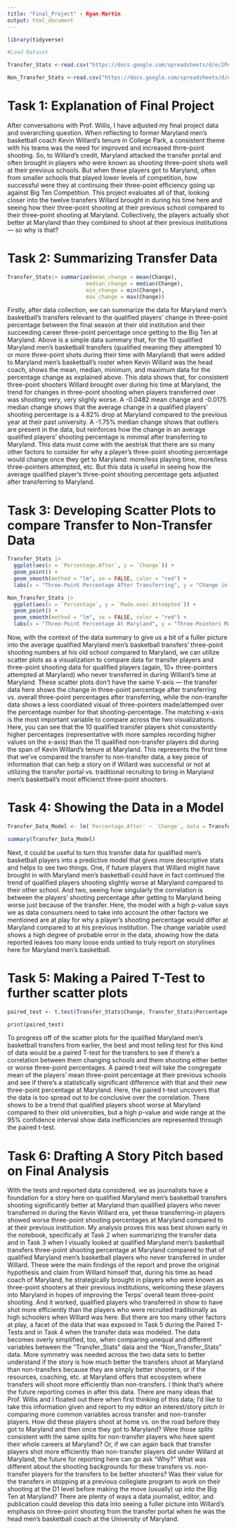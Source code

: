 ```yaml
---
title: "Final_Project" - Ryan Martin
output: html_document
---
```


```r
library(tidyverse)

#Load Dataset

Transfer_Stats <-read.csv("https://docs.google.com/spreadsheets/d/e/2PACX-1vTxh6lyUk5C5u2dKVpm9DgqXXlOiGai6rJWxNicrOPw9z_OBq-3b8_T2qkvaEEnBNmvTPA8VKm5zDUa/pub?gid=69510539&single=true&output=csv")

Non_Transfer_Stats <-read.csv("https://docs.google.com/spreadsheets/d/e/2PACX-1vTxh6lyUk5C5u2dKVpm9DgqXXlOiGai6rJWxNicrOPw9z_OBq-3b8_T2qkvaEEnBNmvTPA8VKm5zDUa/pub?gid=2050881943&single=true&output=csv")
```

# Task 1: Explanation of Final Project

After conversations with Prof. Willis, I have adjusted my final project data and overarching question. When reflecting to former Maryland men's basketball coach Kevin Willard's tenure in College Park, a consistent theme with his teams was the need for improved and increased thrre-point shooting. So, to Willard's credit, Maryland attacked the transfer portal and often brought in players who were known as shooting three-point shots well at their previous schools. But when these players got to Maryland, often from smaller schools that played lower levels of competition, how successful were they at continuing their three-point efficiency going up against Big Ten Competition. This project evaluates all of that, looking closer into the twelve transfers Willard brought in during his time here and seeing how their three-point shooting at their previous school compared to their three-point shooting at Maryland. Collectively, the players actually shot better at Maryland than they combined to shoot at their previous institutions — so why is that?

# Task 2: Summarizing Transfer Data
```r
Transfer_Stats|> summarize(mean_change = mean(Change),
                         median_change = median(Change),
                         min_change = min(Change),
                         max_change = max(Change))
```
Firstly, after data collection, we can summarize the data for Maryland men's basketball's transfers relevant to the qualified players' change in three-point percentage between the final season at their old institution and their succeeding career three-point percentage once getting to the Big Ten at Maryland. Above is a simple data summary that, for the 10 qualified Maryland men's basketball transfers (qualified meaning they attempted 10 or more three-point shots during their time with Maryland) that were added to Maryland men's basketball's roster when Kevin Willard was the head coach, shows the mean, median, minimum, and maximum data for the percentage change as explained above. This data shows that, for consistent three-point shooters Willard brought over during his time at Maryland, the trend for changes in three-point shooting when players transferred over was shooting very, very slighly worse. A -0.0482 mean change and -0.0175 median change shows that the average change in a qualified players' shooting percentage is a 4.82% drop at Maryland compared to the previous year at their past university. A -1.75% median change shows that outliers are present in the data, but reinforces how the change in an average qualified players' shooting percentage is minimal after transferring to Maryland. This data must come with the aestrisk that there are so many other factors to consider for why a player's three-point shooting percentage would change once they get to Maryland: more/less playing time, more/less three-pointers attempted, etc. But this data is useful in seeing how the average qualified player's three-point shooting percentage gets adjusted after transferring to Maryland.

# Task 3: Developing Scatter Plots to compare Transfer to Non-Transfer Data 

```r
Transfer_Stats |>
  ggplot(aes(x = `Percentage.After`, y = `Change`)) +
  geom_point() +
  geom_smooth(method = "lm", se = FALSE, color = "red") +
  labs(x = "Three-Point Percentage After Transferring", y = "Change in Three-Point Percentage after Transferring", title = "Three-Point Shooting Changes After Transferring In, Maryland Men's Basketball")

Non_Transfer_Stats |>
  ggplot(aes(x = `Percentage`, y = `Made.over.Attempted`)) +
  geom_point() +
  geom_smooth(method = "lm", se = FALSE, color = "red") +
  labs(x = "Three-Point Percentage At Maryland", y = "Three-Pointers Made Over Attempted at Maryland", title = "Three-Point Shooting Trends, Maryland Men's Basketball Non-Transfers")
```
Now, with the context of the data summary to give us a bit of a fuller picture into the average qualified Maryland men's basketball transfers' three-point shooting numbers at his old school compared to Maryland, we can utilize scatter plots as a visualization to compare data for transfer players and three-point shooting data for qualified players (again, 10+ three-pointers attempted at Maryland) who never transferred in during Willard's time at Maryland. These scatter plots don't have the same Y-axis — the transfer data here shows the change in three-point percentage after transferring vs. overall three-point percentages after transferring, while the non-transfer data shows a less coordiated visual of three-pointers made/attemped over the percentage number for that shooting-percentage. The matching x-axis is the most important variable to compare across the two visualizations. Here, you can see that the 10 qualified transfer players shot consistently higher percentages (representative with more samples recording higher values on the x-axis) than the 11 qualified non-transfer players did during the span of Kevin Willard's tenure at Maryland. This represents the first time that we've compared the transfer to non-transfer data, a key piece of information that can help a story on if Willard was successful or not at utilizing the transfer portal vs. traditional recruiting to bring in Maryland men's basketball's most efficienct three-point shooters.

# Task 4: Showing the Data in a Model

```r
Transfer_Data_Model <- lm(`Percentage.After` ~ `Change`, data = Transfer_Stats)

summary(Transfer_Data_Model)

```
Next, it could be useful to turn this transfer data for qualified men's basketball players into a predictive model that gives more descriptive stats and helps to see two things. One, if future players that Willard might have brought in with Maryland men's basketball could have in fact continued the trend of qualified players shooting slightly worse at Maryland compared to their other school. And two, seeing how singularly the correlation is between the players' shooting percentage after getting to Maryland being worse just because of the transfer. Here, the model with a high p-value says we as data consumers need to take into account the other factors we mentioned are at play for why a player's shooting percentage would differ at Maryland compared to at his previous institution. The change variable used shows a high degree of probable error in the data, showing how the data reported leaves too many loose ends untied to truly report on storylines here for Maryland men's basketball.

# Task 5: Making a Paired T-Test to further scatter plots
```r
paired_test <- t.test(Transfer_Stats$Change, Transfer_Stats$Percentage.After, paired = TRUE)

print(paired_test)
```
To progress off of the scatter plots for the qualified Maryland men's basketball transfers from earlier, the best and most telling test for this kind of data would be a paired T-test for the transfers to see if there's a correlation between them changing schools and them shooting either better or worse three-point percentages. A paired t-test will take the congregate mean of the players' mean three-point percentage at their previous schools and see if there's a statistically significant difference with that and their new three-point percentage at Maryland. Here, the paired t-test uncovers that the data is too spread out to be conclusive over the correlation. There shows to be a trend that qualified players shoot worse at Maryland compared to their old universities, but a high p-value and wide range at the 95% confidence interval show data inefficiencies are represented through the paired t-test.

# Task 6: Drafting A Story Pitch based on Final Analysis
With the tests and reported data considered, we as journalists have a foundation for a story here on qualified Maryland men's basketball transfers shooting significantly better at Maryland than qualified players who never transferred in during the Kevin Willard era, yet these transferring-in players showed worse three-point shooting percentages at Maryland compared to at their previous institution. My analysis proves this was best shown early in the notebook, specifically at Task 2 when summarizing the transfer data and in Task 3 when I visually looked at qualified Maryland men's basketball transfers three-point shooting percentage at Maryland compared to that of qualified Maryland men's basketball players who never transferred in under Willard. These were the main findings of the report and prove the original hypothesis and claim from Willard himself that, during his time as head coach of Maryland, he strategically brought in players who were known as three-point shooters at their previous institutions, welcoming these players into Maryland in hopes of improving the Terps' overall team three-point shooting. And it worked, qualified players who transferred in show to have shot more efficiently than the players who were recruited traditionally as high schoolers when Willard was here. But there are too many other factors at play, a facet of the data that was exposed in Task 5 during the Paired T-Tests and in Task 4 when the transfer data was modeled. The data becomes overly simplified, too, when comparing unequal and different variables between the "Transfer_Stats" data and the "Non_Transfer_Stats" data. More symmetry was needed across the two data sets to better understand if the story is how much better the transfers shoot at Maryland than non-transfers because they are simply better shooters, or if the resources, coaching, etc. at Maryland offers that ecosystem where transfers will shoot more efficiently than non-transfers. I think that's where the future reporting comes in after this data. There are many ideas that Prof. Willis and I floated out there when first thinking of this data; I'd like to take this information given and report to my editor an interest/story pitch in comparing more common variables across transfer and non-transfer players. How did these players shoot at home vs. on the road before they got to Maryland and then once they got to Maryland? Were those splits consistent with the same splits for non-transfer players who have spent their whole careers at Maryland? Or, if we can again back that transfer players shot more efficiently than non-transfer players did under Willard at Maryland, the future for reporting here can go ask "Why?" What was different about the shooting backgrounds for these transfers vs. non-transfer players for the transfers to be better shooters? Was their value for the transfers in stopping at a previous collegiate program to work on their shooting at the D1 level before making the move (usually) up into the Big Ten at Maryland? There are plenty of ways a data journalist, editor, and publication could develop this data into seeing a fuller picture into Willard's emphasis on three-point shooting from the transfer portal when he was the head men's basketball coach at the University of Maryland.
